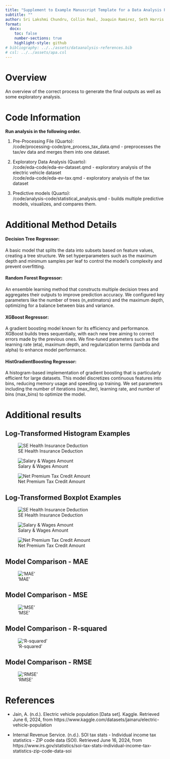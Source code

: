 ```yaml
---
title: "Supplement to Example Manuscript Template for a Data Analysis Project"
subtitle: ""
author: Sri Lakshmi Chundru, Collin Real, Joaquin Ramirez, Seth Harris
format:
  docx:
    toc: false
    number-sections: true
    highlight-style: github
# bibliography: ../../assets/dataanalysis-references.bib
# csl: ../../assets/apa.csl
---
```


# Overview

An overview of the correct process to generate the final outputs as well as some exploratory analysis.


# Code Information

**Run analysis in the following order.**

1. Pre-Processing File (Quarto): <br/>
/code/processing-code/pre_process_tax_data.qmd - preprocesses the tax/ev data and merges them into one dataset.

2. Exploratory Data Analysis (Quarto): <br/>
/code/eda-code/eda-ev-dataset.qmd - exploratory analysis of the electric vehicle dataset <br/>
/code/eda-code/eda-ev-tax.qmd - exploratory analysis of the tax dataset <br/>

3. Predictive models (Quarto): <br/>
/code/analysis-code/statistical_analysis.qmd - builds multiple predictive models, visualizes, and compares them.

# Additional Method Details

#### Decision Tree Regressor:
A basic model that splits the data into subsets based on feature values, creating a tree structure. We set hyperparameters such as the maximum depth and minimum samples per leaf to control the model's complexity and prevent overfitting.

#### Random Forest Regressor:
An ensemble learning method that constructs multiple decision trees and aggregates their outputs to improve prediction accuracy. We configured key parameters like the number of trees (n_estimators) and the maximum depth, optimizing for a balance between bias and variance.

#### XGBoost Regressor:
A gradient boosting model known for its efficiency and performance. XGBoost builds trees sequentially, with each new tree aiming to correct errors made by the previous ones. We fine-tuned parameters such as the learning rate (eta), maximum depth, and regularization terms (lambda and alpha) to enhance model performance.

#### HistGradientBoosting Regressor:
A histogram-based implementation of gradient boosting that is particularly efficient for large datasets. This model discretizes continuous features into bins, reducing memory usage and speeding up training. We set parameters including the number of iterations (max_iter), learning rate, and number of bins (max_bins) to optimize the model.

# Additional results
## Log-Transformed Histogram Examples
![SE Health Insurance Deduction](../../../results/figures/histograms/Self-employed%20health%20insurance%20deduction%20amount_histogram.png)

![Salary & Wages Amount](../../../results/figures/histograms/Salaries%20and%20wages%20amount_histogram.png)

![Net Premium Tax Credit Amount](../../../results/figures/histograms/Net%20premium%20tax%20credit%20amount_histogram.png)

## Log-Transformed Boxplot Examples
![SE Health Insurance Deduction](../../../results/figures/boxplots/Self-employed%20health%20insurance%20deduction%20amount_boxplot.png)

![Salary & Wages Amount](../../../results/figures/boxplots/Salaries%20and%20wages%20amount_boxplot.png)

![Net Premium Tax Credit Amount](../../../results/figures/boxplots/Net%20premium%20tax%20credit%20amount_boxplot.png)

## Model Comparison - MAE
!['MAE'](../../../results/output/model_comparison/MAE.png)

## Model Comparison - MSE
!['MSE'](../../../results/output/model_comparison/MSE.png)

## Model Comparison - R-squared
!['R-squared'](../../../results/output/model_comparison/R-squared.png)

## Model Comparison - RMSE
!['RMSE'](../../../results/output/model_comparison/RMSE.png)

# References
- Jain, A. (n.d.). Electric vehicle population [Data set]. Kaggle. Retrieved June 6, 2024, from https://www.kaggle.com/datasets/jainaru/electric-vehicle-population <br/>

- Internal Revenue Service. (n.d.). SOI tax stats - Individual income tax statistics - ZIP code data (SOI). Retrieved June 16, 2024, from https://www.irs.gov/statistics/soi-tax-stats-individual-income-tax-statistics-zip-code-data-soi
